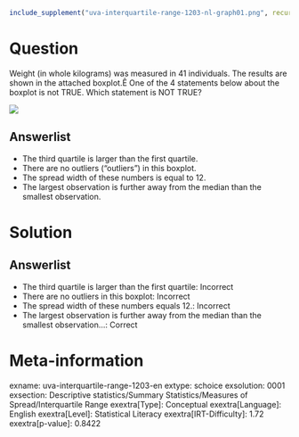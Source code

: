```r
include_supplement("uva-interquartile-range-1203-nl-graph01.png", recursive = TRUE)
```

Question
========

Weight (in whole kilograms) was measured in 41 individuals. The results are shown in the attached boxplot.Ê One of the 4 statements below about the boxplot is not TRUE. Which statement is NOT TRUE?

![](uva-interquartile-range-1203-nl-graph01.png)

Answerlist
----------

* The third quartile is larger than the first quartile.
* There are no outliers ("outliers") in this boxplot.
* The spread width of these numbers is equal to 12.
* The largest observation is further away from the median than the smallest observation.

Solution
========

Answerlist
----------

* The third quartile is larger than the first quartile: Incorrect
* There are no outliers in this boxplot: Incorrect
* The spread width of these numbers equals 12.: Incorrect
* The largest observation is further away from the median than the smallest observation...: Correct

Meta-information
================
exname: uva-interquartile-range-1203-en
extype: schoice
exsolution: 0001
exsection: Descriptive statistics/Summary Statistics/Measures of Spread/Interquartile Range
exextra[Type]: Conceptual
exextra[Language]: English
exextra[Level]: Statistical Literacy
exextra[IRT-Difficulty]: 1.72
exextra[p-value]: 0.8422
